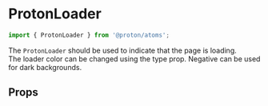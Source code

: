 

# ProtonLoader

```js
import { ProtonLoader } from '@proton/atoms';
```

The `ProtonLoader` should be used to indicate that the page is loading.<br /> The loader color can be changed using the type prop. Negative can be used for dark backgrounds.

<Canvas withSource="open">
    <Story id="components-protonloader--basic" />
</Canvas>

## Props

<div class="hidden">
    <Primary />
</div>

<ArgsTable story={PRIMARY_STORY} />
